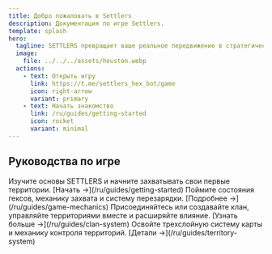 ```yaml
---
title: Добро пожаловать в Settlers
description: Документация по игре Settlers.
template: splash
hero:
  tagline: SETTLERS превращает ваше реальное передвижение в стратегическую игру по контролю территорий. Захватывайте гексагональные территории, посещая локации, присоединяйтесь к кланам и соревнуйтесь за влияние на глобальной карте - всё через Telegram.
  image:
    file: ../../../assets/houston.webp
  actions:
    - text: Открыть игру
      link: https://t.me/settlers_hex_bot/game
      icon: right-arrow
      variant: primary
    - text: Начать знакомство
      link: /ru/guides/getting-started
      icon: rocket
      variant: minimal
---
```



## Руководства по игре

<CardGrid>
	<Card title="Начало работы" icon="rocket">
		Изучите основы SETTLERS и начните захватывать свои первые территории.
		[Начать →](/ru/guides/getting-started)
	</Card>
	<Card title="Игровая механика" icon="open-book">
		Поймите состояния гексов, механику захвата и систему перезарядки.
		[Подробнее →](/ru/guides/game-mechanics)
	</Card>
	<Card title="Система кланов" icon="comment">
		Присоединяйтесь или создавайте клан, управляйте территориями вместе и расширяйте влияние.
		[Узнать больше →](/ru/guides/clan-system)
	</Card>
	<Card title="Система территорий" icon="list-format">
		Освойте трехслойную систему карты и механику контроля территорий.
		[Детали →](/ru/guides/territory-system)
	</Card>
</CardGrid> 